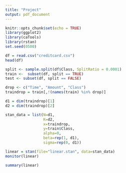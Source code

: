 ```yaml
---
title: "Project"
output: pdf_document
---
```


```r
knitr::opts_chunk$set(echo = TRUE)
library(ggplot2)
library(caTools)
library(rstan)
set.seed(0500)
```

```r
df = read.csv("creditcard.csv")
head(df)
```
```r
split <- sample.split(df$Class, SplitRatio = 0.0001)
train <-  subset(df, split == TRUE)
test <- subset(df, split == FALSE)

drop <- c("Time", "Amount", "Class")
traindrop = train[,!(names(train) %in% drop)]
```

```r
d1 = dim(traindrop)[1]
d2 = dim(traindrop)[2]

stan_data = list(N=d1,
                 K=d2,
                 x=traindrop,
                 y=train$Class,
                 alpha=0,
                 beta=rep(1, d1),
                 sigma=rep(0, d1))

linear = stan(file="linear.stan", data=stan_data)
monitor(linear)
```


```r
summary(linear)
```